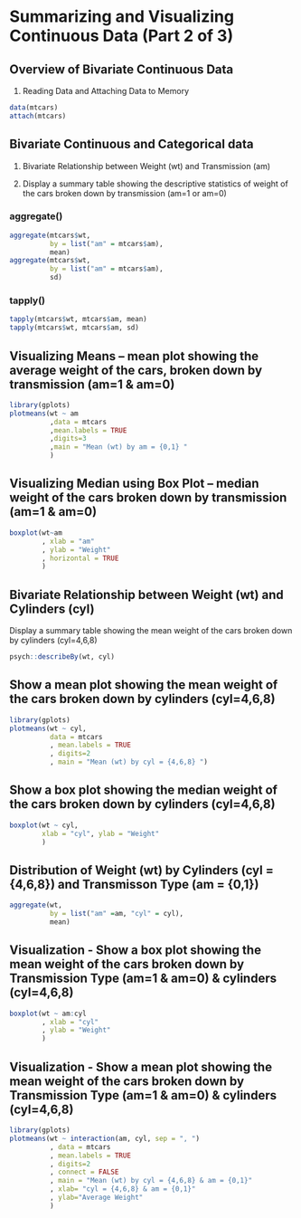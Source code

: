 # Summarizing and Visualizing Continuous Data (Part 2 of 3)

## Overview of Bivariate Continuous Data

1.  Reading Data and Attaching Data to Memory

```r
data(mtcars)
attach(mtcars)
```

## Bivariate Continuous and Categorical data

1.  Bivariate Relationship between Weight (wt) and Transmission (am)

2.  Display a summary table showing the descriptive statistics of weight of the cars broken down by transmission (am=1 or am=0)

### aggregate()

```r
aggregate(mtcars$wt, 
          by = list("am" = mtcars$am), 
          mean)
aggregate(mtcars$wt, 
          by = list("am" = mtcars$am), 
          sd)
```

### tapply()

```r
tapply(mtcars$wt, mtcars$am, mean)
tapply(mtcars$wt, mtcars$am, sd)
```

## Visualizing Means -- mean plot showing the average weight of the cars, broken down by transmission (am=1 & am=0)

```r
library(gplots)
plotmeans(wt ~ am
          ,data = mtcars
          ,mean.labels = TRUE
          ,digits=3
          ,main = "Mean (wt) by am = {0,1} "
          )
```

## Visualizing Median using Box Plot -- median weight of the cars broken down by transmission (am=1 & am=0)

```r
boxplot(wt~am
        , xlab = "am"
        , ylab = "Weight"
        , horizontal = TRUE
        )
```

## Bivariate Relationship between Weight (wt) and Cylinders (cyl)

Display a summary table showing the mean weight of the cars broken down by cylinders (cyl=4,6,8)

```r
psych::describeBy(wt, cyl)
```

## Show a mean plot showing the mean weight of the cars broken down by cylinders (cyl=4,6,8)

```r
library(gplots)
plotmeans(wt ~ cyl, 
          data = mtcars
          , mean.labels = TRUE
          , digits=2
          , main = "Mean (wt) by cyl = {4,6,8} ")
```

## Show a box plot showing the median weight of the cars broken down by cylinders (cyl=4,6,8)

```r
boxplot(wt ~ cyl, 
        xlab = "cyl", ylab = "Weight"
        )
```

## Distribution of Weight (wt) by Cylinders (cyl = {4,6,8}) and Transmisson Type (am = {0,1})

```r
aggregate(wt, 
          by = list("am" =am, "cyl" = cyl),
          mean)
```

## Visualization - Show a box plot showing the mean weight of the cars broken down by Transmission Type (am=1 & am=0) & cylinders (cyl=4,6,8)

```r
boxplot(wt ~ am:cyl
        , xlab = "cyl"
        , ylab = "Weight"
        )
```

## Visualization - Show a mean plot showing the mean weight of the cars broken down by Transmission Type (am=1 & am=0) & cylinders (cyl=4,6,8)

```r
library(gplots)
plotmeans(wt ~ interaction(am, cyl, sep = ", ")
          , data = mtcars
          , mean.labels = TRUE
          , digits=2
          , connect = FALSE
          , main = "Mean (wt) by cyl = {4,6,8} & am = {0,1}"
          , xlab= "cyl = {4,6,8} & am = {0,1}"
          , ylab="Average Weight"
          )
```
